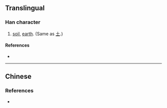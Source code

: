 {{character info/new}}
{{also|土|𡈽}}
==Translingual==

===Han character===
{{Han char|rn=32|rad=土|as=01|sn=4|four=|canj=GI,XXGI|ids=⿷土丶}}

# [[soil]], [[earth]]. (Same as [[土]].)

====References====
* {{Han ref|kx=0223.031|dkj=04871|dj=0455.030|hdz=10417.020|uh=5721|ud=22305}}

----

==Chinese==
{{zh-see|土|v}}

===References===
* {{R:twedu|A00740-001}}